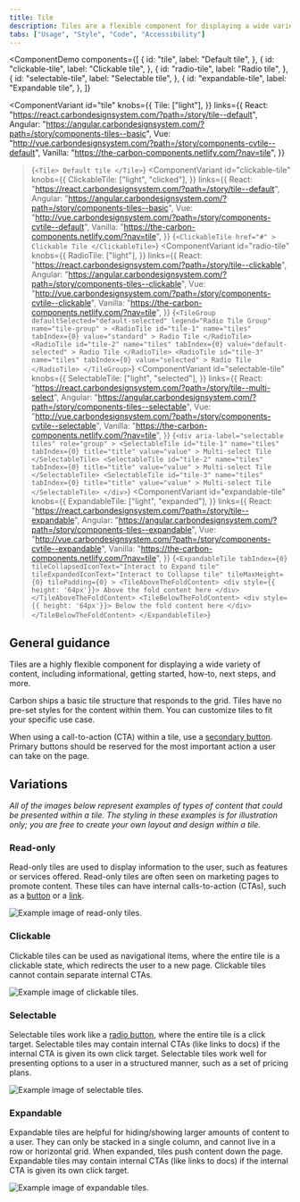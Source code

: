 ```yaml
---
title: Tile
description: Tiles are a flexible component for displaying a wide variety of content, including informational, getting started, how-to, next steps, and more.
tabs: ["Usage", "Style", "Code", "Accessibility"]
---
```


<ComponentDemo
  components={[
    {
      id: "tile",
      label: "Default tile",
    },
    {
      id: "clickable-tile",
      label: "Clickable tile",
    },
    {
      id: "radio-tile",
      label: "Radio tile",
    },
    {
      id: "selectable-tile",
      label: "Selectable tile",
    },
    {
      id: "expandable-tile",
      label: "Expandable tile",
    },
  ]}
>
  <ComponentVariant
    id="tile"
    knobs={{
      Tile: ["light"],
    }}
    links={{
      React: "https://react.carbondesignsystem.com/?path=/story/tile--default",
      Angular:
        "https://angular.carbondesignsystem.com/?path=/story/components-tiles--basic",
      Vue:
        "http://vue.carbondesignsystem.com/?path=/story/components-cvtile--default",
      Vanilla: "https://the-carbon-components.netlify.com/?nav=tile",
    }}
  >{`
    <Tile>
      Default tile
    </Tile>
  `}</ComponentVariant>
  <ComponentVariant
    id="clickable-tile"
    knobs={{
      ClickableTile: ["light", "clicked"],
    }}
    links={{
      React: "https://react.carbondesignsystem.com/?path=/story/tile--default",
      Angular:
        "https://angular.carbondesignsystem.com/?path=/story/components-tiles--basic",
      Vue:
        "http://vue.carbondesignsystem.com/?path=/story/components-cvtile--default",
      Vanilla: "https://the-carbon-components.netlify.com/?nav=tile",
    }}
  >{`
    <ClickableTile
      href="#"
    >
      Clickable Tile
    </ClickableTile>
  `}</ComponentVariant>
  <ComponentVariant
    id="radio-tile"
    knobs={{
      RadioTile: ["light"],
    }}
    links={{
      React:
        "https://react.carbondesignsystem.com/?path=/story/tile--clickable",
      Angular:
        "https://angular.carbondesignsystem.com/?path=/story/components-tiles--clickable",
      Vue:
        "http://vue.carbondesignsystem.com/?path=/story/components-cvtile--clickable",
      Vanilla: "https://the-carbon-components.netlify.com/?nav=tile",
    }}
  >{`
    <TileGroup
      defaultSelected="default-selected"
      legend="Radio Tile Group"
      name="tile-group"
    >
      <RadioTile
        id="tile-1"
        name="tiles"
        tabIndex={0}
        value="standard"
      >
        Radio Tile
      </RadioTile>
      <RadioTile
        id="tile-2"
        name="tiles"
        tabIndex={0}
        value="default-selected"
      >
        Radio Tile
      </RadioTile>
      <RadioTile
        id="tile-3"
        name="tiles"
        tabIndex={0}
        value="selected"
      >
        Radio Tile
      </RadioTile>
    </TileGroup>
  `}</ComponentVariant>
  <ComponentVariant
    id="selectable-tile"
    knobs={{
      SelectableTile: ["light", "selected"],
    }}
    links={{
      React:
        "https://react.carbondesignsystem.com/?path=/story/tile--multi-select",
      Angular:
        "https://angular.carbondesignsystem.com/?path=/story/components-tiles--selectable",
      Vue:
        "http://vue.carbondesignsystem.com/?path=/story/components-cvtile--selectable",
      Vanilla: "https://the-carbon-components.netlify.com/?nav=tile",
    }}
  >{`
    <div
      aria-label="selectable tiles"
      role="group"
    >
      <SelectableTile
        id="tile-1"
        name="tiles"
        tabIndex={0}
        title="title"
        value="value"
      >
        Multi-select Tile
      </SelectableTile>
      <SelectableTile
        id="tile-2"
        name="tiles"
        tabIndex={0}
        title="title"
        value="value"
      >
        Multi-select Tile
      </SelectableTile>
      <SelectableTile
        id="tile-3"
        name="tiles"
        tabIndex={0}
        title="title"
        value="value"
      >
        Multi-select Tile
      </SelectableTile>
    </div>
  `}</ComponentVariant>
  <ComponentVariant
    id="expandable-tile"
    knobs={{
      ExpandableTile: ["light", "expanded"],
    }}
    links={{
      React:
        "https://react.carbondesignsystem.com/?path=/story/tile--expandable",
      Angular:
        "https://angular.carbondesignsystem.com/?path=/story/components-tiles--expandable",
      Vue:
        "http://vue.carbondesignsystem.com/?path=/story/components-cvtile--expandable",
      Vanilla: "https://the-carbon-components.netlify.com/?nav=tile",
    }}
  >{`
    <ExpandableTile
      tabIndex={0}
      tileCollapsedIconText="Interact to Expand tile"
      tileExpandedIconText="Interact to Collapse tile"
      tileMaxHeight={0}
      tilePadding={0}
    >
      <TileAboveTheFoldContent>
        <div style={{ height: '64px'}}>
          Above the fold content here
        </div>
      </TileAboveTheFoldContent>
      <TileBelowTheFoldContent>
        <div style={{ height: '64px'}}>
          Below the fold content here
        </div>
      </TileBelowTheFoldContent>
    </ExpandableTile>
  `}</ComponentVariant>
</ComponentDemo>

## General guidance

Tiles are a highly flexible component for displaying a wide variety of content,
including informational, getting started, how-to, next steps, and more.

Carbon ships a basic tile structure that responds to the grid. Tiles have no
pre-set styles for the content within them. You can customize tiles to fit your
specific use case.

When using a call-to-action (CTA) within a tile, use a [secondary button](/components/button/usage). Primary buttons should be reserved for the most important action a user can take on the page.

## Variations

_All of the images below represent examples of types of content that could be
presented within a tile. The styling in these examples is for illustration only;
you are free to create your own layout and design within a tile._

### Read-only

Read-only tiles are used to display information to the user, such as features or services offered. Read-only tiles are often seen on marketing pages to promote content. These tiles can have internal calls-to-action (CTAs), such as a [button](/components/button/usage) or a [link](/components/link/usage).

<Row>
<Column colLg={8}>

![Example image of read-only tiles.](images/tile-usage-1.png)

</Column>
</Row>

### Clickable

Clickable tiles can be used as navigational items, where the entire tile is a
clickable state, which redirects the user to a new page. Clickable tiles cannot
contain separate internal CTAs.

<Row>
<Column colLg={8}>

![Example image of clickable tiles.](images/tile-usage-2.png)

</Column>
</Row>

### Selectable

Selectable tiles work like a [radio button](/components/radio-button/usage), where the entire tile is a click target. Selectable tiles may contain internal CTAs (like links to docs) if the internal CTA is given its own click target. Selectable tiles work well for presenting options to a user in a structured manner, such as a set of pricing plans.

<Row>
<Column colLg={8}>

![Example image of selectable tiles.](images/tile-usage-3.png)

</Column>
</Row>

### Expandable

Expandable tiles are helpful for hiding/showing larger amounts of content to a
user. They can only be stacked in a single column, and cannot live in a row or
horizontal grid. When expanded, tiles push content down the page. Expandable
tiles may contain internal CTAs (like links to docs) if the internal CTA is
given its own click target.

<Row>
<Column colLg={8}>

![Example image of expandable tiles.](images/tile-usage-4.png)

</Column>
</Row>
